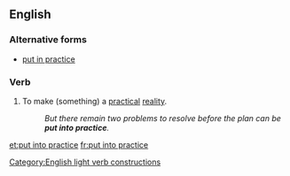 ==English==

===Alternative forms===
* [[put in practice]]

===Verb===
{{en-verb|head=[[put]] [[into]] [[practice]]|puts into practice|putting into practice|put into practice}}

# {{transitive|idiomatic}} To make (something) a [[practical]] [[reality]].
#: ''But there remain two problems to resolve before the plan can be '''put into practice'''.''

[[Category:English light verb constructions]]
[[et:put into practice]]
[[fr:put into practice]]